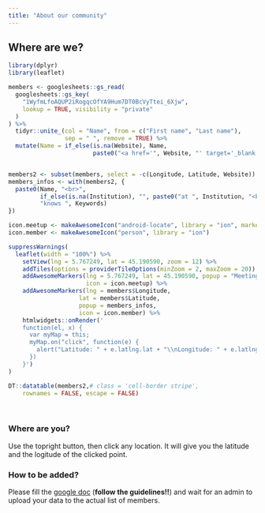 ```yaml
---
title: "About our community"
---
```


## Where are we?

```r
library(dplyr)
library(leaflet)
```

```r
members <- googlesheets::gs_read(
  googlesheets::gs_key(
    "1WyfmLfoAQUP2iRogqcOfYA9Hum7DT0BcVyTtei_6Xjw", 
    lookup = TRUE, visibility = "private"
  )
) %>% 
  tidyr::unite_(col = "Name", from = c("First name", "Last name"),
                sep = " ", remove = TRUE) %>%
  mutate(Name = if_else(is.na(Website), Name, 
                        paste0("<a href='", Website, "' target='_blank'>", Name, "</a>")))


members2 <- subset(members, select = -c(Longitude, Latitude, Website))
members_infos <- with(members2, {
  paste0(Name, "<br>",
         if_else(is.na(Institution), "", paste0("at ", Institution, "<br>")),
         "knows ", Keywords)
})

icon.meetup <- makeAwesomeIcon("android-locate", library = "ion", markerColor = "red")
icon.member <- makeAwesomeIcon("person", library = "ion")
```

```r
suppressWarnings(
  leaflet(width = "100%") %>% 
    setView(lng = 5.767249, lat = 45.190590, zoom = 12) %>% 
    addTiles(options = providerTileOptions(minZoom = 2, maxZoom = 20)) %>%
    addAwesomeMarkers(lng = 5.767249, lat = 45.190590, popup = "Meeting location",
                      icon = icon.meetup) %>%
    addAwesomeMarkers(lng = members$Longitude, 
                    lat = members$Latitude, 
                    popup = members_infos,
                    icon = icon.member) %>%
    htmlwidgets::onRender('
    function(el, x) {
      var myMap = this;
      myMap.on("click", function(e) {
        alert("Latitude: " + e.latlng.lat + "\\nLongitude: " + e.latlng.lng)
      })
    }')
)
```

```r
DT::datatable(members2,# class = 'cell-border stripe',
	rownames = FALSE, escape = FALSE)
```

<br>

### Where are you?

Use the topright button, then click any location. It will give you the latitude and the logitude of the clicked point.

### How to be added?

Please fill the [google doc](https://docs.google.com/spreadsheets/d/1qdG7PPlRCAU8L6Hhq1D2zT0q9LWDUzBfq7mIzz_6Dm8/edit?usp=sharing) (**follow the guidelines!!**) and wait for an admin to upload your data to the actual list of members.